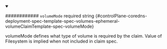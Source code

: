 
<details className="config-field" data-expandable="false" open>
<summary>

############ `volumeMode` <span className="config-field-required" data-required="false">required</span> <span className="config-field-type">string</span> <span className="config-field-default"></span> <span className="config-field-enum"></span> {#controlPlane-coredns-deployment-spec-template-spec-volumes-ephemeral-volumeClaimTemplate-spec-volumeMode}

volumeMode defines what type of volume is required by the claim.
Value of Filesystem is implied when not included in claim spec.

</summary>



</details>
